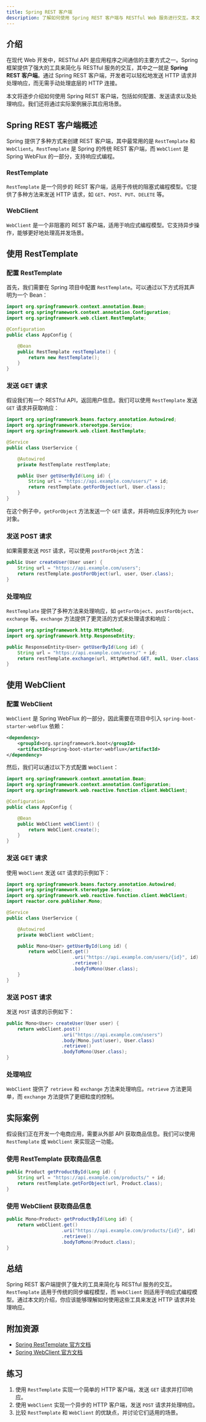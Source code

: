 ```yaml
---
title: Spring REST 客户端
description: 了解如何使用 Spring REST 客户端与 RESTful Web 服务进行交互。本文适合初学者，包含代码示例、实际案例和详细解释。
---
```


## 介绍

在现代 Web 开发中，RESTful API 是应用程序之间通信的主要方式之一。Spring 框架提供了强大的工具来简化与 RESTful 服务的交互，其中之一就是 **Spring REST 客户端**。通过 Spring REST 客户端，开发者可以轻松地发送 HTTP 请求并处理响应，而无需手动处理底层的 HTTP 连接。

本文将逐步介绍如何使用 Spring REST 客户端，包括如何配置、发送请求以及处理响应。我们还将通过实际案例展示其应用场景。

## Spring REST 客户端概述

Spring 提供了多种方式来创建 REST 客户端，其中最常用的是 `RestTemplate` 和 `WebClient`。`RestTemplate` 是 Spring 的传统 REST 客户端，而 `WebClient` 是 Spring WebFlux 的一部分，支持响应式编程。

### RestTemplate

`RestTemplate` 是一个同步的 REST 客户端，适用于传统的阻塞式编程模型。它提供了多种方法来发送 HTTP 请求，如 `GET`、`POST`、`PUT`、`DELETE` 等。

### WebClient

`WebClient` 是一个非阻塞的 REST 客户端，适用于响应式编程模型。它支持异步操作，能够更好地处理高并发场景。

## 使用 RestTemplate

### 配置 RestTemplate

首先，我们需要在 Spring 项目中配置 `RestTemplate`。可以通过以下方式将其声明为一个 Bean：

```java
import org.springframework.context.annotation.Bean;
import org.springframework.context.annotation.Configuration;
import org.springframework.web.client.RestTemplate;

@Configuration
public class AppConfig {

    @Bean
    public RestTemplate restTemplate() {
        return new RestTemplate();
    }
}
```

### 发送 GET 请求

假设我们有一个 RESTful API，返回用户信息。我们可以使用 `RestTemplate` 发送 `GET` 请求并获取响应：

```java
import org.springframework.beans.factory.annotation.Autowired;
import org.springframework.stereotype.Service;
import org.springframework.web.client.RestTemplate;

@Service
public class UserService {

    @Autowired
    private RestTemplate restTemplate;

    public User getUserById(Long id) {
        String url = "https://api.example.com/users/" + id;
        return restTemplate.getForObject(url, User.class);
    }
}
```

在这个例子中，`getForObject` 方法发送一个 `GET` 请求，并将响应反序列化为 `User` 对象。

### 发送 POST 请求

如果需要发送 `POST` 请求，可以使用 `postForObject` 方法：

```java
public User createUser(User user) {
    String url = "https://api.example.com/users";
    return restTemplate.postForObject(url, user, User.class);
}
```

### 处理响应

`RestTemplate` 提供了多种方法来处理响应，如 `getForObject`、`postForObject`、`exchange` 等。`exchange` 方法提供了更灵活的方式来处理请求和响应：

```java
import org.springframework.http.HttpMethod;
import org.springframework.http.ResponseEntity;

public ResponseEntity<User> getUserById(Long id) {
    String url = "https://api.example.com/users/" + id;
    return restTemplate.exchange(url, HttpMethod.GET, null, User.class);
}
```

## 使用 WebClient

### 配置 WebClient

`WebClient` 是 Spring WebFlux 的一部分，因此需要在项目中引入 `spring-boot-starter-webflux` 依赖：

```xml
<dependency>
    <groupId>org.springframework.boot</groupId>
    <artifactId>spring-boot-starter-webflux</artifactId>
</dependency>
```

然后，我们可以通过以下方式配置 `WebClient`：

```java
import org.springframework.context.annotation.Bean;
import org.springframework.context.annotation.Configuration;
import org.springframework.web.reactive.function.client.WebClient;

@Configuration
public class AppConfig {

    @Bean
    public WebClient webClient() {
        return WebClient.create();
    }
}
```

### 发送 GET 请求

使用 `WebClient` 发送 `GET` 请求的示例如下：

```java
import org.springframework.beans.factory.annotation.Autowired;
import org.springframework.stereotype.Service;
import org.springframework.web.reactive.function.client.WebClient;
import reactor.core.publisher.Mono;

@Service
public class UserService {

    @Autowired
    private WebClient webClient;

    public Mono<User> getUserById(Long id) {
        return webClient.get()
                        .uri("https://api.example.com/users/{id}", id)
                        .retrieve()
                        .bodyToMono(User.class);
    }
}
```

### 发送 POST 请求

发送 `POST` 请求的示例如下：

```java
public Mono<User> createUser(User user) {
    return webClient.post()
                    .uri("https://api.example.com/users")
                    .body(Mono.just(user), User.class)
                    .retrieve()
                    .bodyToMono(User.class);
}
```

### 处理响应

`WebClient` 提供了 `retrieve` 和 `exchange` 方法来处理响应。`retrieve` 方法更简单，而 `exchange` 方法提供了更细粒度的控制。

## 实际案例

假设我们正在开发一个电商应用，需要从外部 API 获取商品信息。我们可以使用 `RestTemplate` 或 `WebClient` 来实现这一功能。

### 使用 RestTemplate 获取商品信息

```java
public Product getProductById(Long id) {
    String url = "https://api.example.com/products/" + id;
    return restTemplate.getForObject(url, Product.class);
}
```

### 使用 WebClient 获取商品信息

```java
public Mono<Product> getProductById(Long id) {
    return webClient.get()
                    .uri("https://api.example.com/products/{id}", id)
                    .retrieve()
                    .bodyToMono(Product.class);
}
```

## 总结

Spring REST 客户端提供了强大的工具来简化与 RESTful 服务的交互。`RestTemplate` 适用于传统的同步编程模型，而 `WebClient` 则适用于响应式编程模型。通过本文的介绍，你应该能够理解如何使用这些工具来发送 HTTP 请求并处理响应。

## 附加资源

- [Spring RestTemplate 官方文档](https://docs.spring.io/spring-framework/docs/current/javadoc-api/org/springframework/web/client/RestTemplate.html)
- [Spring WebClient 官方文档](https://docs.spring.io/spring-framework/docs/current/reference/html/web-reactive.html#webflux-client)

## 练习

1. 使用 `RestTemplate` 实现一个简单的 HTTP 客户端，发送 `GET` 请求并打印响应。
2. 使用 `WebClient` 实现一个异步的 HTTP 客户端，发送 `POST` 请求并处理响应。
3. 比较 `RestTemplate` 和 `WebClient` 的优缺点，并讨论它们适用的场景。
